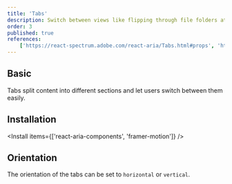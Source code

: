 ```yaml
---
title: 'Tabs'
description: Switch between views like flipping through file folders at a desk, organizing content without clutter.
order: 3
published: true
references:
    ['https://react-spectrum.adobe.com/react-aria/Tabs.html#props', 'https://www.framer.com/motion/layout-animations/']
---
```


## Basic

Tabs split content into different sections and let users switch between them easily.

<How isCenter={false} toUse='navigation/tabs-demo' />

## Installation

<Install items={['react-aria-components', 'framer-motion']} />

<SourceCode toShow='tabs' />

## Orientation

The orientation of the tabs can be set to `horizontal` or `vertical`.

<How minW72 toUse='navigation/tabs-orientation-demo' />
